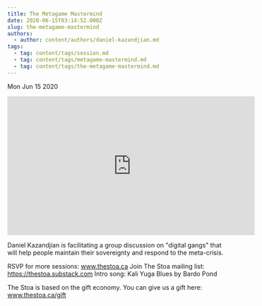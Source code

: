 ```yaml
---
title: The Metagame Mastermind
date: 2020-06-15T03:14:52.000Z
slug: the-metagame-mastermind
authors:
  - author: content/authors/daniel-kazandjian.md
tags:
  - tag: content/tags/session.md
  - tag: content/tags/metagame-mastermind.md
  - tag: content/tags/the-metagame-mastermind.md
---
```






Mon Jun 15 2020

<iframe width="560" height="315" src="https://www.youtube.com/embed/Plp0AOTm7dg" title="The Metagame Mastermind w/ Daniel Kazandjian (June 13rd, 2020)" frameborder="0" allow="accelerometer; autoplay; clipboard-write; encrypted-media; gyroscope; picture-in-picture" allowfullscreen ></iframe>

Daniel Kazandjian is facilitating a group discussion on "digital gangs" that will help people maintain their sovereignty and respond to the meta-crisis.

RSVP for more sessions: www.thestoa.ca
Join The Stoa mailing list: https://thestoa.substack.com
Intro song: Kali Yuga Blues by Bardo Pond

The Stoa is based on the gift economy. You can give us a gift here: www.thestoa.ca/gift


